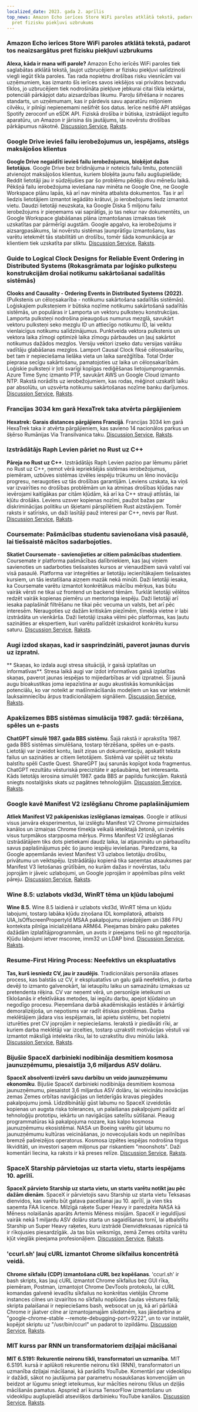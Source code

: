```yaml
---
localized_date: 2023. gada 2. aprīlis
top_news: Amazon Echo ierīces Store WiFi paroles atklātā tekstā, padarot tos neaizsargātus
  pret fizisku piekļuvi uzbrukums
---
```




<CallToAction />

<Steps>

### Amazon Echo ierīces Store WiFi paroles atklātā tekstā, padarot tos neaizsargātus pret fizisku piekļuvi uzbrukums

**Alexa, kāda ir mana wifi parole?**
Amazon Echo ierīcēs WiFi paroles tiek saglabātas atklātā tekstā, ļaujot uzbrucējiem ar fizisku piekļuvi salīdzinoši viegli iegūt tīkla paroles. Tas rada nopietnu drošības risku viesnīcām vai uzņēmumiem, kas izmanto šīs ierīces savos iekšējos vai privātos bezvadu tīklos, jo uzbrucējiem tiek nodrošināta piekļuve jebkurai citai tīkla iekārtai, potenciāli pārkāpjot datu aizsardzības likumu. Paroļu šifrēšana ir nozares standarts, un uzņēmumam, kas ir pārdevis savu aparatūru miljoniem cilvēku, ir pilnīgi nepieņemami nešifrēt šos datus. Ierīce nešifrē API atslēgas Spotify zeroconf un eSDK API. Fiziskā drošība ir būtiska, izstrādājot iegulto aparatūru, un Amazon ir jārisina šis jautājums, lai novērstu drošības pārkāpumus nākotnē.
[Discussion Service](http://news.ycombinator.com/item?id=35399590), [Raksts](https://dragon863.github.io/blog/alexa.html).

### Google Drive ievieš failu ierobežojumus un, iespējams, atslēgs maksājošos klientus

**Google Drive negaidīti ievieš failu ierobežojumus, bloķējot dažus lietotājus**.
Google Drive bez brīdinājuma ir noteicis failu limitu, potenciāli atvienojot maksājošos klientus, kuriem bloķēta jaunu failu augšupielāde; Reddit lietotāji jau ir sūdzējušies par šo problēmu pēdējo divu mēnešu laikā. Pēkšņā failu ierobežojuma ieviešana nav minēta ne Google One, ne Google Workspace plānu lapās, kā arī nav minēta atbalsta dokumentos. Tas ir arī liedzis lietotājiem izmantot iegādāto krātuvi, jo ierobežojums liedz izmantot vietu. Daudzi lietotāji neuzskata, ka Google Diska 5 miljonu failu ierobežojums ir pieņemams vai saprātīgs, jo tas nekur nav dokumentēts, un Google Workspace glabāšanas plāna izmantošanas izmaksas tiek uzskatītas par pārmērīgi augstām. Google apgalvo, ka ierobežojums ir aizsargpasākums, lai novērstu sistēmas ļaunprātīgu izmantošanu, kas varētu ietekmēt tās stabilitāti un drošību, tomēr šāda komunikācija ar klientiem tiek uzskatīta par sliktu.
[Discussion Service](http://news.ycombinator.com/item?id=35397071), [Raksts](https://arstechnica.com/gadgets/2023/03/google-drive-does-a-surprise-rollout-of-file-limits-locking-out-some-users/).

### Guide to Logical Clock Designs for Reliable Event Ordering in Distributed Systems (Rokasgrāmata par loģisko pulksteņu konstrukcijām drošai notikumu sakārtošanai sadalītās sistēmās)

**Clooks and Causality - Ordering Events in Distributed Systems (2022).** (Pulkstenis un cēloņsakarība - notikumu sakārtošana sadalītās sistēmās).
Loģiskajiem pulksteņiem ir būtiska nozīme notikumu sakārtošanā sadalītās sistēmās, un populāras ir Lamporta un vektoru pulksteņu konstrukcijas. Lamporta pulksteņi nodrošina pieaugošus numurus mezglā, savukārt vektoru pulksteņi seko mezglu ID un attiecīgo notikumu ID, lai veiktu vienlaicīgus notikumu salīdzinājumus. Punktveida vektora pulkstenis un vektora laika zīmogi optimizē laika zīmogu pārbaudes un ļauj sakārtot notikumus dažādos mezglos. Versiju vektori izseko datu versijas vairāku vadītāju glabāšanas mezglos. Lamport Causal Clock fiksē cēloņsakarību, bet tam ir nepieciešama lielāka vieta un laika sarežģītība. Total Order pieprasa secīgu sakārtošanu, pamatojoties uz laika un cēloņsakarībām. Loģiskie pulksteņi ir ļoti svarīgi kopīgas rediģēšanas lietojumprogrammās. Azure Time Sync izmanto PTP, savukārt AWS un Google Cloud izmanto NTP. Rakstā norādīts uz ierobežojumiem, kas rodas, mēģinot uzskatīt laiku par absolūtu, un uzsvērta notikumu sakārtošanas nozīme banku darījumos.
[Discussion Service](http://news.ycombinator.com/item?id=35399603), [Raksts](https://www.exhypothesi.com/clocks-and-causality/).

### Francijas 3034 km garā HexaTrek taka atvērta pārgājieniem

**Hexatrek: Garais distances pārgājiens Francijā**.
Francijas 3034 km garā HexaTrek taka ir atvērta pārgājieniem, kas savieno 14 nacionālos parkus un šķērso Rumānijas Via Transilvanica taku.
[Discussion Service](http://news.ycombinator.com/item?id=35397051), [Raksts](https://en.hexatrek.com).

### Izstrādātājs Raph Levien pāriet no Rust uz C++

**Pāreja no Rust uz C++**.
Izstrādātājs Raph Levien paziņo par lēmumu pāriet no Rust uz C++, ņemot vērā iepriekšējās sistēmas ierobežojumus, piemēram, uzbūves sistēmas izvēles iespēju trūkumu un lēno inovāciju progresu, neraugoties uz tās drošības garantijām. Leviens uzskata, ka viņš var izvairīties no drošības problēmām un ka atmiņas drošības kļūdas nav ievērojami kaitīgākas par citām kļūdām, kā arī ka C++ strauji attīstās, lai kļūtu drošāks. Leviens uzsver kopienas nozīmi, paužot bažas par diskriminācijas politiku un šķietami pārspīlētiem Rust aizstāvjiem. Tomēr raksts ir satīrisks, un daži lasītāji pauž interesi par C++, nevis par Rust.
[Discussion Service](http://news.ycombinator.com/item?id=35400047), [Raksts](https://raphlinus.github.io/rust/2023/04/01/rust-to-cpp.html).

### Coursemate: Pašmācības studentu savienošana visā pasaulē, lai tiešsaistē mācītos sadarbojoties.

**Skatiet Coursemate - savienojieties ar citiem pašmācības studentiem**.
Coursemate ir platforma pašmācības dalībniekiem, kas ļauj viņiem savienoties un sadarboties tiešsaistes kursos ar vienaudžiem savā valstī vai visā pasaulē. Platforma var integrēties ar lietotāju iecienītākajiem tiešsaistes kursiem, un tās iestatīšana aizņem mazāk nekā minūti. Daži lietotāji iesaka, ka Coursemate varētu izmantot konkrētākus mācību mērķus, kas būtu vairāk vērsti ne tikai uz frontend un backend tēmām. Turklāt lietotāji vēlētos redzēt vairāk kopienas piemēru un mentoringa iespēju. Daži lietotāji arī iesaka paplašināt filtrēšanu ne tikai pēc vecuma un valsts, bet arī pēc interesēm. Neraugoties uz dažām kritiskām piezīmēm, tīmekļa vietne ir labi izstrādāta un vienkārša. Daži lietotāji izsaka vēlmi pēc platformas, kas ļautu sazināties ar ekspertiem, kuri varētu palīdzēt izskaidrot konkrētu kursu saturu.
[Discussion Service](http://news.ycombinator.com/item?id=35398480), [Raksts](https://www.coursem8.com/).

### Augi izdod skaņas, kad ir sasprindzināti, paverot jaunas durvis uz izpratni.

** Skaņas, ko izdala augi stresa situācijā, ir gaisā izplatītas un informatīvas**.
Stresa laikā augi var izdot informatīvas gaisā izplatītas skaņas, paverot jaunas iespējas to mijiedarbības ar vidi izpratnei. Šī jaunā augu bioakustikas joma iepazīstina ar augu akustiskās komunikācijas potenciālu, ko var noteikt ar mašīnmācīšanās modeļiem un kas var ietekmēt lauksaimniecību ārpus tradicionālajiem signāliem.
[Discussion Service](http://news.ycombinator.com/item?id=35396156), [Raksts](<https://www.cell.com/cell/fulltext/S0092-8674(23)00262-3>).

### Apakšzemes BBS sistēmas simulācija 1987. gadā: tērzēšana, spēles un e-pasts

**ChatGPT simulē 1987. gada BBS sistēmu**.
Šajā rakstā ir aprakstīta 1987. gada BBS sistēmas simulēšana, tostarp tērzēšana, spēles un e-pasts. Lietotāji var izveidot kontu, lasīt ziņas un dokumentāciju, apskatīt teksta failus un sazināties ar citiem lietotājiem. Sistēmā var spēlēt uz tekstu balstītu spēli Castle Quest. ShareGPT ļauj sarunās kopīgot koda fragmentus. ChatGPT rezultātu vēsturiskā precizitāte ir apšaubāma, bet interesanta. Kāds lietotājs ierosina simulēt 1987. gada BBS ar papildu funkcijām. Rakstā sniegts nostalģisks skats uz pagātnes tehnoloģijām.
[Discussion Service](http://news.ycombinator.com/item?id=35396165), [Raksts](https://sharegpt.com/c/ICZsSl7).

### Google kavē Manifest V2 izslēgšanu Chrome paplašinājumiem

**Atliek Manifest V2 pakāpeniskas izslēgšanas izmaiņas**.
Google ir atlikusi visus janvāra eksperimentus, lai izslēgtu Manifest V2 Chrome pirmsizlaides kanālos un izmaiņas Chrome tīmekļa veikalā ieteiktajā žetonā, un izvērtēs visus turpmākos starpposma mērķus. Pirms Manifest V2 izslēgšanas izstrādātājiem tiks dots pietiekami daudz laika, lai atjauninātu un pārbaudītu savus paplašinājumus pēc šo jauno iespēju ieviešanas. Paredzams, ka Google apņemšanās ieviest Manifest V3 uzlabos lietotāju drošību, privātumu un veiktspēju. Izstrādātāju kopienā tika saņemtas atsauksmes par Manifest V3 lietošanas grūtībām, no kurām dažas ir novērstas, taču joprojām ir jāveic uzlabojumi, un Google joprojām ir apņēmības pilns veikt pāreju.
[Discussion Service](http://news.ycombinator.com/item?id=35402698), [Raksts](https://groups.google.com/a/chromium.org/g/chromium-extensions/c/zQ77HkGmK9E/m/HjaaCIG-BQAJ).

### Wine 8.5: uzlabots vkd3d, WinRT tēma un kļūdu labojumi

**Wine 8.5.**
Wine 8.5 laidienā ir uzlabots vkd3d, WinRT tēma un kļūdu labojumi, tostarp labāka kļūdu ziņošana IDL kompilatorā, atbalsts UIA_IsOffscreenPropertyId MSAA pakalpojumu sniedzējiem un i386 FPU konteksta pilnīga inicializēšana ARM64. Pieejamas bināro paku paketes dažādām izplatītājprogrammām, un avots ir pieejams tieši no git repozitorija. Kļūdu labojumi ietver mscoree, imm32 un LDAP bind.
[Discussion Service](http://news.ycombinator.com/item?id=35398643), [Raksts](https://www.winehq.org/announce/8.5).

### Resume-First Hiring Process: Neefektīvs un ekspluatatīvs

**Tas, kurš iesniedz CV, jau ir zaudējis**.
Tradicionālais personāla atlases process, kas balstās uz CV, ir ekspluatatīvs un galu galā neefektīvs, jo darba devēji to izmanto galvenokārt, lai ietaupītu laiku un samazinātu izmaksas uz pretendenta rēķina. CV var neņemt vērā, un personīgie ieteikumi un tīklošanās ir efektīvākas metodes, lai iegūtu darbu, apejot kļūdaino un negodīgo procesu. Pieņemšana darbā akadēmiskajās iestādēs ir ārkārtīgi demoralizējoša, un nepotisms var radīt ētiskas problēmas. Darba meklētājiem jādara viss iespējamais, lai apietu sistēmu, bet nopietni izturēties pret CV joprojām ir nepieciešams. Ierakstā ir piedāvāti rīki, ar kuriem darba meklētāji var izcelties, tostarp uzrakstīt motivācijas vēstuli vai izmantot mākslīgā intelekta rīku, lai to uzrakstītu divu minūšu laikā.
[Discussion Service](http://news.ycombinator.com/item?id=35397271), [Raksts](https://www.residentcontrarian.com/p/he-who-submits-a-resume-has-already).

### Bijušie SpaceX darbinieki nodibināja desmitiem kosmosa jaunuzņēmumu, piesaistīja 3,6 miljardus ASV dolāru.

**SpaceX absolventi izvērš savu darbību un veido jaunuzņēmumu ekonomiku**.
Bijušie SpaceX darbinieki nodibināja desmitiem kosmosa jaunuzņēmumu, piesaistot 3,6 miljardus ASV dolāru, lai veicinātu inovācijas zemas Zemes orbītas navigācijas un lietderīgās kravas piegādes pakalpojumu jomā. Līdzdibinātāji gūst labumu no SpaceX izveidotās kopienas un augsta riska tolerances, un palaišanas pakalpojumi palīdz arī tehnoloģiju prototipu, iekārtu un navigācijas satelītu sūtīšanai. Pieaug programmatūras kā pakalpojuma nozare, kas kalpo kosmosa jaunuzņēmumu ekosistēmai. NASA un Boeing varētu gūt labumu no jaunuzņēmumu kultūras veicināšanas, jo novecojušais kods un nepilnības bremzē pašreizējos operatorus. Kosmosa izpētes iespējas nodrošina tirgus likviditāti, un investori saņem miljonus par riskantiem "moonshots". Daži komentāri liecina, ka raksts ir kā preses relīze.
[Discussion Service](http://news.ycombinator.com/item?id=35404823), [Raksts](https://interactive.satellitetoday.com/via/april-2023/how-spacex-alums-are-branching-out-and-shaping-the-startup-economy/).

### SpaceX Starship pārvietojas uz starta vietu, starts iespējams 10. aprīlī.

**SpaceX pārvieto Starship uz starta vietu, un starts varētu notikt jau pēc dažām dienām**.
SpaceX ir pārvietojis savu Starship uz starta vietu Teksasas dienvidos, kas varētu būt gatava pacelšanai jau 10. aprīlī, ja vien tiks saņemta FAA licence. Milzīgā raķete Super Heavy ir paredzēta NASA kā Mēness nolaišanās aparāts Artemis Mēness misijām. SpaceX ir ieguldījusi vairāk nekā 1 miljardu ASV dolāru starta un sagaidīšanas tornī, lai atbalstītu Starship un Super Heavy raķetes, kuru izstrādē Dienvidteksasas rūpnīcā tā ir rīkojusies piesardzīgāk. Ja tas būs veiksmīgs, zemā Zemes orbīta varētu kļūt vieglāk pieejama profesionāļiem.
[Discussion Service](http://news.ycombinator.com/item?id=35405030), [Raksts](https://arstechnica.com/science/2023/04/spacex-moves-starship-to-launch-site-and-liftoff-could-be-just-days-away/).

### 'ccurl.sh' ļauj cURL izmantot Chrome sīkfailus koncentrētā veidā.

**Chrome sīkfailu (CDP) izmantošana cURL bez kopēšanas**.
'ccurl.sh' ir bash skripts, kas ļauj cURL izmantot Chrome sīkfailus bez GUI rīka, piemēram, Postman, izmantojot Chrome DevTools protokolu, lai cURL komandas galvenē ievadītu sīkfailus no konkrētas vietējās Chrome instances cilnes un izvairītos no sīkfailu noplūdes čaulas vēstures failā; skripta palaišanai ir nepieciešams bash, websocat un jq, kā arī pārlūkā Chrome ir jāatver cilne ar izmantojamajām sīkdatnēm, kas jāiedarbina ar "google-chrome-stable --remote-debugging-port=9222", un to var instalēt, kopējot skriptu uz "/usr/bin/ccurl" un padarot to izpildāmu.
[Discussion Service](http://news.ycombinator.com/item?id=35399218), [Raksts](https://github.com/fipso/ccurl.sh).

### MIT kurss par RNN un transformatoriem dziļajai mācīšanai

**MIT 6.S191: Rekurentie neironu tīkli, transformatori un uzmanība**.
MIT 6.S191. kursā ir aplūkoti rekurentie neironu tīkli (RNN), transformatori un uzmanība dziļajai mācīšanai, kā parādīts YouTube. Komentāri par videoklipu ir dažādi, sākot no jautājuma par parametru nosaukšanas konvencijām un beidzot ar lūgumu sniegt ieteikumus, kur mācīties neironu tīklus un dziļās mācīšanās pamatus. Apspriež arī kursa TensorFlow izmantošanu un videoklipu augšupielādi atsevišķos darbinieku YouTube kanālos.
[Discussion Service](http://news.ycombinator.com/item?id=35405338), [Raksts](https://www.youtube.com/watch?v=ySEx_Bqxvvo).

</Steps>
